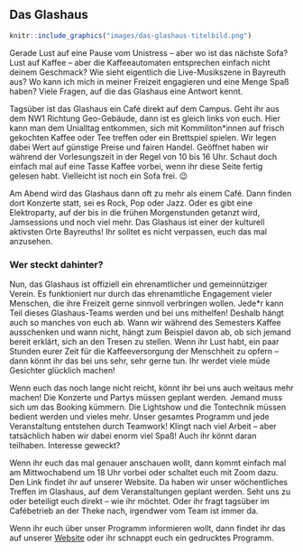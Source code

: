 ## Das Glashaus {#glashaus}

```r
knitr::include_graphics("images/das-glashaus-titelbild.png")
```

Gerade Lust auf eine Pause vom Unistress – aber wo ist das nächste Sofa? Lust auf Kaffee – aber die Kaffeeautomaten entsprechen einfach nicht deinem Geschmack? Wie sieht eigentlich die Live-Musikszene in Bayreuth aus? Wo kann ich mich in meiner Freizeit engagieren und eine Menge Spaß haben? Viele Fragen, auf die das Glashaus eine Antwort kennt.

Tagsüber ist das Glashaus ein Café direkt auf dem Campus. Geht ihr aus dem NW1 Richtung Geo-Gebäude, dann ist es gleich links von euch. Hier kann man dem Unialltag entkommen, sich mit Kommiliton*innen auf frisch gekochten Kaffee oder Tee treffen oder ein Brettspiel spielen. Wir legen dabei Wert auf günstige Preise und fairen Handel. Geöffnet haben wir während der Vorlesungszeit in der Regel von 10 bis 16 Uhr. Schaut doch einfach mal auf eine Tasse Kaffee vorbei, wenn ihr diese Seite fertig gelesen habt. Vielleicht ist noch ein Sofa frei. 😉

Am Abend wird das Glashaus dann oft zu mehr als einem Café. Dann finden dort Konzerte statt, sei es Rock, Pop oder Jazz. Oder es gibt eine Elektroparty, auf der bis in die frühen Morgenstunden getanzt wird, Jamsessions und noch viel mehr. Das Glashaus ist einer der kulturell aktivsten Orte Bayreuths! Ihr solltet es nicht verpassen, euch das mal anzusehen.

### Wer steckt dahinter? {-}

Nun, das Glashaus ist offiziell ein ehrenamtlicher und gemeinnütziger Verein. Es funktioniert nur durch das ehrenamtliche Engagement vieler Menschen, die ihre Freizeit gerne sinnvoll verbringen wollen. Jede*r kann Teil dieses Glashaus-Teams werden und bei uns mithelfen! Deshalb hängt auch so manches von euch ab. Wann wir während des Semesters Kaffee ausschenken und wann nicht, hängt zum Beispiel davon ab, ob sich jemand bereit erklärt, sich an den Tresen zu stellen. Wenn ihr Lust habt, ein paar Stunden eurer Zeit für die Kaffeeversorgung der Menschheit zu opfern – dann könnt ihr das bei uns sehr, sehr gerne tun. Ihr werdet viele müde Gesichter glücklich machen!

Wenn euch das noch lange nicht reicht, könnt ihr bei uns auch weitaus mehr machen! Die Konzerte und Partys müssen geplant werden. Jemand muss sich um das Booking kümmern. Die Lightshow und die Tontechnik müssen bedient werden und vieles mehr. Unser gesamtes Programm und jede Veranstaltung entstehen durch Teamwork! Klingt nach viel Arbeit – aber tatsächlich haben wir dabei enorm viel Spaß! Auch ihr könnt daran teilhaben. Interesse geweckt?

Wenn ihr euch das mal genauer anschauen wollt, dann kommt einfach mal am Mittwochabend um 18 Uhr vorbei oder schaltet euch mit Zoom dazu. Den Link findet ihr auf unserer Website. Da haben wir unser wöchentliches Treffen im Glashaus, auf dem Veranstaltungen geplant werden. Seht uns zu oder beteiligt euch direkt – wie ihr möchtet. Oder ihr fragt tagsüber im Cafébetrieb an der Theke nach, irgendwer vom Team ist immer da.

Wenn ihr euch über unser Programm informieren wollt, dann findet ihr das auf unserer [Website](https://www.glashaus.org) oder ihr schnappt euch ein gedrucktes Programm.